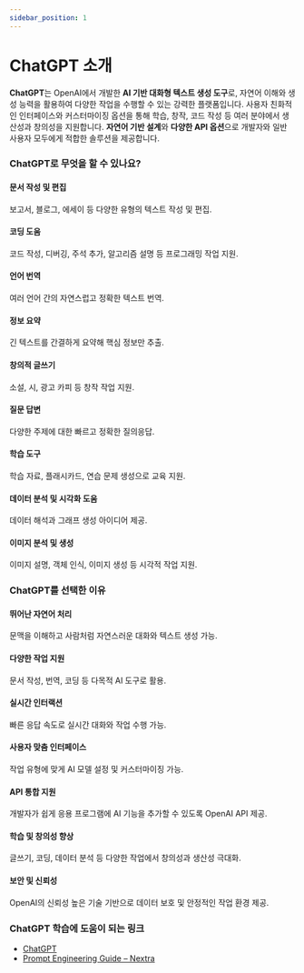 ```yaml
---
sidebar_position: 1
---
```


# ChatGPT 소개

**ChatGPT**는 OpenAI에서 개발한 **AI 기반 대화형 텍스트 생성 도구**로, 자연어 이해와 생성 능력을 활용하여 다양한 작업을 수행할 수 있는 강력한 플랫폼입니다. 사용자 친화적인 인터페이스와 커스터마이징 옵션을 통해 학습, 창작, 코드 작성 등 여러 분야에서 생산성과 창의성을 지원합니다. **자연어 기반 설계**와 **다양한 API 옵션**으로 개발자와 일반 사용자 모두에게 적합한 솔루션을 제공합니다.

### ChatGPT로 무엇을 할 수 있나요?

#### 문서 작성 및 편집

보고서, 블로그, 에세이 등 다양한 유형의 텍스트 작성 및 편집.

#### 코딩 도움

코드 작성, 디버깅, 주석 추가, 알고리즘 설명 등 프로그래밍 작업 지원.

#### 언어 번역

여러 언어 간의 자연스럽고 정확한 텍스트 번역.

#### 정보 요약

긴 텍스트를 간결하게 요약해 핵심 정보만 추출.

#### 창의적 글쓰기

소설, 시, 광고 카피 등 창작 작업 지원.

#### 질문 답변

다양한 주제에 대한 빠르고 정확한 질의응답.

#### 학습 도구

학습 자료, 플래시카드, 연습 문제 생성으로 교육 지원.

#### 데이터 분석 및 시각화 도움

데이터 해석과 그래프 생성 아이디어 제공.

#### 이미지 분석 및 생성

이미지 설명, 객체 인식, 이미지 생성 등 시각적 작업 지원.

### ChatGPT를 선택한 이유

#### 뛰어난 자연어 처리

문맥을 이해하고 사람처럼 자연스러운 대화와 텍스트 생성 가능.

#### 다양한 작업 지원

문서 작성, 번역, 코딩 등 다목적 AI 도구로 활용.

#### 실시간 인터랙션

빠른 응답 속도로 실시간 대화와 작업 수행 가능.

#### 사용자 맞춤 인터페이스

작업 유형에 맞게 AI 모델 설정 및 커스터마이징 가능.

#### API 통합 지원

개발자가 쉽게 응용 프로그램에 AI 기능을 추가할 수 있도록 OpenAI API 제공.

#### 학습 및 창의성 향상

글쓰기, 코딩, 데이터 분석 등 다양한 작업에서 창의성과 생산성 극대화.

#### 보안 및 신뢰성

OpenAI의 신뢰성 높은 기술 기반으로 데이터 보호 및 안정적인 작업 환경 제공.

### ChatGPT 학습에 도움이 되는 링크

- [ChatGPT](https://chatgpt.com/)
- [Prompt Engineering Guide – Nextra](https://www.promptingguide.ai/)
